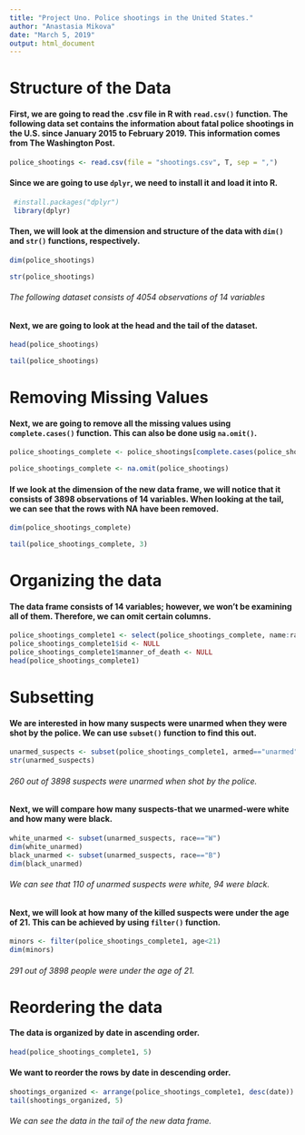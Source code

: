 ---
title: "Project Uno. Police shootings in the United States."
author: "Anastasia Mikova"
date: "March 5, 2019"
output: html_document
---

# Structure of the Data

#### First, we are going to read the .csv file in R with `read.csv()` function. The following data set contains the information about fatal police shootings in the U.S. since January 2015 to February 2019. This information comes from The Washington Post.

```{r}
police_shootings <- read.csv(file = "shootings.csv", T, sep = ",")
```

#### Since we are going to use `dplyr`, we need to install it and load it into R.

```{r}
 #install.packages("dplyr")
 library(dplyr)
```

#### Then, we will look at the dimension and structure of the data with `dim()` and `str()` functions, respectively.

```{r}
dim(police_shootings)
```

```{r}
str(police_shootings)
```
###### The following dataset consists of 4054 observations of 14 variables 

#### Next, we are going to look at the head and the tail of the dataset.

```{r}
head(police_shootings)
```

```{r}
tail(police_shootings)
```

# Removing Missing Values

#### Next, we are going to remove all the missing values using `complete.cases()` function. This can also be done usig `na.omit()`.

```{r}
police_shootings_complete <- police_shootings[complete.cases(police_shootings),]
```

```{r}
police_shootings_complete <- na.omit(police_shootings)
```

#### If we look at the dimension of the new data frame, we will notice that it consists of 3898 observations of 14 variables. When looking at the tail, we can see that the rows with NA have been removed.

```{r}
dim(police_shootings_complete)
```

```{r}
tail(police_shootings_complete, 3)
```

# Organizing the data

#### The data frame consists of 14 variables; however, we won't be examining all of them. Therefore, we can omit certain columns.

```{r}
police_shootings_complete1 <- select(police_shootings_complete, name:race)
police_shootings_complete1$id <- NULL
police_shootings_complete1$manner_of_death <- NULL
head(police_shootings_complete1)
```

# Subsetting

#### We are interested in how many suspects were unarmed when they were shot by the police. We can use `subset()` function to find this out.

```{r}
unarmed_suspects <- subset(police_shootings_complete1, armed=="unarmed")
str(unarmed_suspects)
```
###### 260 out of 3898 suspects were unarmed when shot by the police.

#### Next, we will compare how many suspects-that we unarmed-were white and how many were black.

```{r}
white_unarmed <- subset(unarmed_suspects, race=="W")
dim(white_unarmed)
black_unarmed <- subset(unarmed_suspects, race=="B")
dim(black_unarmed)
```
###### We can see that 110 of unarmed suspects were white, 94 were black.

#### Next, we will look at how many of the killed suspects were under the age of 21. This can be achieved by using `filter()` function.

```{r}
minors <- filter(police_shootings_complete1, age<21)
dim(minors)
```
###### 291 out of 3898 people were under the age of 21.

# Reordering the data

#### The data is organized by date in ascending order.

```{r}
head(police_shootings_complete1, 5)
```

#### We want to reorder the rows by date in descending order. 
```{r}
shootings_organized <- arrange(police_shootings_complete1, desc(date))
tail(shootings_organized, 5)
```
###### We can see the data in the tail of the new data frame.